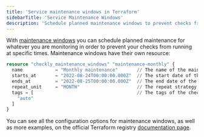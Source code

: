 ```yaml
---
title: 'Service maintenance windows in Terraform'
sidebarTitle: 'Service Maintenance Windows'
description: 'Schedule planned maintenance windows to prevent checks from running during specific times'
---
```


With [maintenance windows](/docs/maintenance-windows/) you can schedule planned maintenance for whatever you are monitoring in order to prevent your checks from running at specific times. Maintenance windows have their own resource:

```terraform
resource "checkly_maintenance_windows" "maintenance-monthly" {
  name            = "Monthly maintenance"       // The name of the maintenance window
  starts_at       = "2022-08-24T00:00:00.000Z"  // The start date of the maintenance window
  ends_at         = "2022-08-25T00:00:00.000Z"  // The end date of the maintenance window
  repeat_unit     = "MONTH"                     // The repeat strategy for the maintenance window
  tags = [                                      // The tags of the checks and groups maintenance window should apply to
    "auto"
  ]
}
```

You can see all the configuration options for maintenance windows, as well as more examples, on the official Terraform registry [documentation page](https://registry.terraform.io/providers/checkly/checkly/latest/docs/resources/maintenance_windows).
